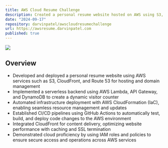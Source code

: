 ```yaml
---
title: AWS Cloud Resume Challenge
description: Created a personal resume website hosted on AWS using S3, CloudFront, Route 53, Lambda, a serverless visitor counter (DynamoDB & API Gateway), CI/CD pipelines, and Terraform as IaC
date: "2024-09-17"
repository: darvinpatel/awscloudresumechallenge
url: https://awsresume.darvinpatel.com
published: true
---
```


[![](https://github.com/darvinpatel/awscloudresumechallenge/blob/main/images/crc_gif.gif?raw=true)](https://github.com/darvinpatel/awscloudresumechallenge)

## Overview

- Developed and deployed a personal resume website using AWS services such as S3, CloudFront, and Route 53 for hosting and domain management
- Implemented a serverless backend using AWS Lambda, API Gateway, and DynamoDB to create a dynamic visitor counter
- Automated infrastructure deployment with AWS CloudFormation (IaC), enabling seamless resource management and updates
- Established CI/CD pipelines using GitHub Actions to automatically test, build, and deploy code changes to the AWS environment
- Integrated CloudFront for content delivery, optimizing website performance with caching and SSL termination
- Demonstrated cloud proficiency by using IAM roles and policies to ensure secure access and operations across AWS services